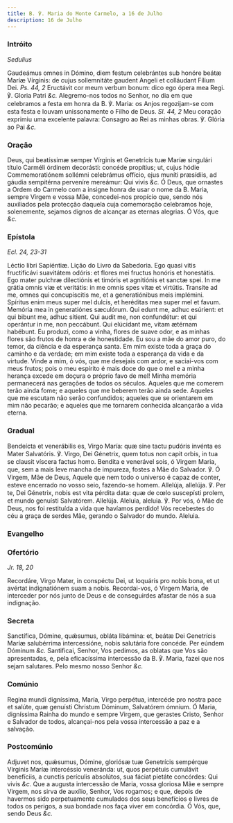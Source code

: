 ```yaml
---
title: B. ℣. Maria do Monte Carmelo, a 16 de Julho
description: 16 de Julho
---
```


### Intróito

_Sedulius_

<div class="grid grid-cols-2 gap-5">
  <span class="text-justify">
    Gaudeámus omnes in Dómino, diem festum celebrántes sub honóre beátæ Maríæ
    Vírginis: de cujus sollemnitáte gaudent Angeli et colláudant Fílium Dei.
    <em>Ps. 44, 2</em> Eructávit cor meum verbum bonum: dico ego ópera mea Regi.
    ℣. Gloria Patri <em>&c.</em>
  </span>
  <span class="text-justify">
    Alegremo-nos todos no Senhor, no dia em que celebramos a festa em honra da
    B. ℣. Maria: os Anjos regozijam-se com esta festa e louvam unissonamente o
    Filho de Deus. <em>Sl. 44, 2</em> Meu coração exprimiu uma excelente
    palavra: Consagro ao Rei as minhas obras. ℣. Glória ao Pai <em>&c.</em>
  </span>
</div>

### Oração

<div class="grid grid-cols-2 gap-5">
  <span class="text-justify">
    Deus, qui beatíssimæ semper Vírginis et Genetrícis tuæ Maríæ singulári
    título Carméli órdinem decorásti: concéde propítius; ut, cujus hódie
    Commemoratiónem sollémni celebrámus offício, ejus muníti præsídiis, ad
    gáudia sempitérna perveníre mereámur: Qui vivis <em>&c.</em>
  </span>
  <span class="text-justify">
    Ó Deus, que ornastes a Ordem do Carmelo com a insigne honra de usar o nome
    da B. Maria, sempre Virgem e vossa Mãe, concedei-nos propício que, sendo nós
    auxiliados pela protecção daquela cuja comemoração celebramos hoje,
    solenemente, sejamos dignos de alcançar as eternas alegrias. Ó Vós, que
    <em>&c.</em>
  </span>
</div>

### Epístola

_Ecl. 24, 23-31_

<div class="grid grid-cols-2 gap-5">
  <span class="text-justify">Léctio libri Sapiéntiæ.</span>
  <span class="text-justify">Lição do Livro da Sabedoria.</span>
  <span class="text-justify">
    Ego quasi vitis fructificávi suavitátem odóris: et flores mei fructus
    honóris et honestátis. Ego mater pulchræ dilectiónis et timóris et
    agnitiónis et sanctæ spei. In me grátia omnis viæ et veritátis: in me omnis
    spes vitæ et virtútis. Transíte ad me, omnes qui concupíscitis me, et a
    generatiónibus meis implémini. Spíritus enim meus super mel dulcis, et
    heréditas mea super mel et favum. Memória mea in generatiónes sæculórum. Qui
    edunt me, adhuc esúrient: et qui bibunt me, adhuc sítient. Qui audit me, non
    confundétur: et qui operántur in me, non peccábunt. Qui elúcidant me, vitam
    ætérnam habébunt.
  </span>
  <span class="text-justify">
    Eu produzi, como a vinha, flores de suave odor, e as minhas flores são
    frutos de honra e de honestidade. Eu sou a mãe do amor puro, do temor, da
    ciência e da esperança santa. Em mim existe toda a graça do caminho e da
    verdade; em mim existe toda a esperança da vida e da virtude. Vinde a mim, ó
    vós, que me desejais com ardor, e saciai-vos com meus frutos; pois o meu
    espírito é mais doce do que o mel e a minha herança excede em doçura o
    próprio favo de mel! Minha memória permanecerá nas gerações de todos os
    séculos. Aqueles que me comerem terão ainda fome; e aqueles que me beberem
    terão ainda sede. Aqueles que me escutam não serão confundidos; aqueles que
    se orientarem em mim não pecarão; e aqueles que me tornarem conhecida
    alcançarão a vida eterna.
  </span>
</div>

### Gradual

<div class="grid grid-cols-2 gap-5">
  <span class="text-justify">
    Bendeícta et venerábilis es, Virgo María: quæ sine tactu pudóris invénta es
    Mater Salvatóris. ℣. Virgo, Dei Génetrix, quem totus non capit orbis, in tua
    se clausit víscera factus homo.
  </span>
  <span class="text-justify">
    Bendita e venerável sois, ó Virgem Maria, que, sem a mais leve mancha de
    impureza, fostes a Mãe do Salvador. ℣. Ó Virgem, Mãe de Deus, Aquele que nem
    todo o universo é capaz de conter, esteve encerrado no vosso seio,
    fazendo-se homem.
  </span>
  <span class="text-justify">
    Allelúja, allelúja. ℣. Per te, Dei Génetrix, nobis est vita pérdita data:
    quæ de cœlo suscepísti prolem, et mundo genuísti Salvatórem. Allelúja.
  </span>
  <span class="text-justify">
    Aleluia, aleluia. ℣. Por vós, ó Mãe de Deus, nos foi restituída a vida que
    havíamos perdido! Vós recebestes do céu a graça de serdes Mãe, gerando o
    Salvador do mundo. Aleluia.
  </span>
</div>

### Evangelho


<LinkCard
  href="/missal/comum/26festasmaria1#evangelho"
  title="Festas da B. ℣. Maria - Missa Salve, sancta Parens"
/>

### Ofertório

_Jr. 18, 20_

<div class="grid grid-cols-2 gap-5">
  <span class="text-justify">
    Recordáre, Virgo Mater, in conspéctu Dei, ut loquáris pro nobis bona, et ut
    avértat indignatiónem suam a nobis.
  </span>
  <span class="text-justify">
    Recordai-vos, ó Virgem Maria, de interceder por nós junto de Deus e de
    conseguirdes afastar de nós a sua indignação.
  </span>
</div>

### Secreta

<div class="grid grid-cols-2 gap-5">
  <span class="text-justify">
    Sanctífica, Dómine, quǽsumus, obláta libámina: et, beátæ Dei Genetrícis
    Maríæ salubérrima intercessióne, nobis salutária fore concéde. Per eúndem
    Dóminum <em>&c.</em>
  </span>
  <span class="text-justify">
    Santificai, Senhor, Vos pedimos, as oblatas que Vos são apresentadas, e,
    pela eficacíssima intercessão da B. ℣. Maria, fazei que nos sejam salutares.
    Pelo mesmo nosso Senhor <em>&c.</em>
  </span>
</div>

### Comúnio

<div class="grid grid-cols-2 gap-5">
  <span class="text-justify">
    Regina mundi digníssima, María, Virgo perpétua, intercéde pro nostra pace et
    salúte, quæ genuísti Christum Dóminum, Salvatórem ómnium.
  </span>
  <span class="text-justify">
    Ó Maria, digníssima Rainha do mundo e sempre Virgem, que gerastes Cristo,
    Senhor e Salvador de todos, alcançai-nos pela vossa intercessão a paz e a
    salvação.
  </span>
</div>

### Postcomúnio

<div class="grid grid-cols-2 gap-5">
  <span class="text-justify">
    Adjuvet nos, quǽsumus, Dómine, gloriósæ tuæ Genetrícis sempérque Vírginis
    Maríæ intercéssio veneránda: ut, quos perpétuis cumulávit benefíciis, a
    cunctis perículis absolútos, sua fáciat pietáte concórdes: Qui vivis
    <em>&c.</em>
  </span>
  <span class="text-justify">
    Que a augusta intercessão de Maria, vossa gloriosa Mãe e sempre Virgem, nos
    sirva de auxílio, Senhor, Vos rogamos; e que, depois de havermos sido
    perpetuamente cumulados dos seus benefícios e livres de todos os perigos, a
    sua bondade nos faça viver em concórdia. Ó Vós, que, sendo Deus <em>&c.</em>
  </span>
</div>
